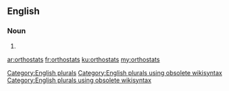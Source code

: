 ==English==

===Noun===
{{head|en}}

# {{plural of|orthostat}}

[[Category:English plurals]][[Category:English plurals using obsolete wikisyntax]][[Category:English plurals using obsolete wikisyntax]]

[[ar:orthostats]]
[[fr:orthostats]]
[[ku:orthostats]]
[[my:orthostats]]